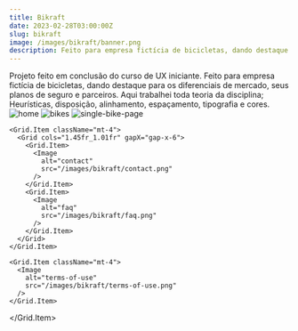 ```yaml
---
title: Bikraft
date: 2023-02-28T03:00:00Z
slug: bikraft
image: /images/bikraft/banner.png
description: Feito para empresa fictícia de bicicletas, dando destaque para os diferenciais de mercado, seus planos de seguro e parceiros.
---
```


<Headline title="Bikraft">
  <Headline.Section>
    Projeto feito em conclusão do curso de UX iniciante. Feito para empresa fictícia de bicicletas, dando destaque para os diferenciais de mercado, seus planos de seguro e parceiros.
  </Headline.Section>
  <Headline.Section>
    Aqui trabalhei toda teoria da disciplina; Heurísticas, disposição, alinhamento, espaçamento, tipografia e cores.  
  </Headline.Section>
</Headline>

<Grid cols="1fr_1fr" >
  <Grid.Item>
    <Image
      alt="home"
      src="/images/bikraft/home.png"
    />
  </Grid.Item>
  <Grid.Item>
    <Grid cols="2.5fr_2.03fr" gapX="gap-x-6">
      <Grid.Item>
        <Image
          alt="bikes"
          src="/images/bikraft/bikes.png"
        />
      </Grid.Item>
      <Grid.Item>
        <Image
          alt="single-bike-page"
          src="/images/bikraft/single-bike-page.png"
        />
      </Grid.Item>
    </Grid>

    <Grid.Item className="mt-4">
      <Grid cols="1.45fr_1.01fr" gapX="gap-x-6">
        <Grid.Item>
          <Image
            alt="contact"
            src="/images/bikraft/contact.png"
          />
        </Grid.Item>
        <Grid.Item>
          <Image
            alt="faq"
            src="/images/bikraft/faq.png"
          />
        </Grid.Item>
      </Grid>
    </Grid.Item>

    <Grid.Item className="mt-4">
      <Image
        alt="terms-of-use"
        src="/images/bikraft/terms-of-use.png"
      />
    </Grid.Item>
  </Grid.Item>
</Grid>
